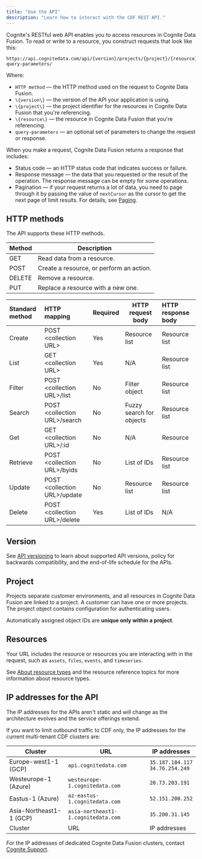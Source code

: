 ```yaml
---
title: "Use the API"
description: "Learn how to interact with the CDF REST API."
---
```


Cognite's RESTful web API enables you to access resources in Cognite Data Fusion. To read or write to a resource, you construct requests that look like this:

```http
https://api.cognitedata.com/api/{version}/projects/{project}/{resource}?query-parameters/
```

Where:

- `HTTP method` — the HTTP method used on the request to Cognite Data Fusion.
- `\{version\}` — the version of the API your application is using.
- `\{project\}` — the project identifier for the resources in Cognite Data Fusion that you're referencing.
- `\{resource\}` — the resource in Cognite Data Fusion that you're referencing.
- `query-parameters` — an optional set of parameters to change the request or response.

When you make a request, Cognite Data Fusion returns a response that includes:

- Status code — an HTTP status code that indicates success or failure.
- Response message — the data that you requested or the result of the operation. The response message can be empty for some operations.
- Pagination — if your request returns a lot of data, you need to page through it by passing the value of `nextCursor` as the cursor to get the next page of limit results. For details, see [Paging](./concepts/pagination/).

## HTTP methods

The API supports these HTTP methods.

| Method | Description                              |
| ------ | ---------------------------------------- |
| GET    | Read data from a resource.               |
| POST   | Create a resource, or perform an action. |
| DELETE | Remove a resource.                       |
| PUT    | Replace a resource with a new one.       |

| Standard method | HTTP mapping                   | Required | HTTP request body        | HTTP response body |
| :-------------- | :----------------------------- | :------- | ------------------------ | :----------------- |
| Create          | POST \<collection URL\>        | Yes      | Resource list            | Resource list      |
| List            | GET \<collection URL\>         | Yes      | N/A                      | Resource list      |
| Filter          | POST \<collection URL\>/list   | No       | Filter object            | Resource list      |
| Search          | POST \<collection URL\>/search | No       | Fuzzy search for objects | Resource list      |
| Get             | GET \<collection URL\>/:id     | No       | N/A                      | Resource           |
| Retrieve        | POST \<collection URL\>/byids  | No       | List of IDs              | Resource list      |
| Update          | POST \<collection URL\>/update | No       | Resource list            | Resource list      |
| Delete          | POST \<collection URL\>/delete | Yes      | List of IDs              | N/A                |

## Version

See [API versioning](API_versioning.md) to learn  about supported API versions, policy for backwards compatibility, and the end-of-life schedule for the APIs.

## Project

Projects separate customer environments, and all resources in Cognite Data Fusion are linked to a project. A customer can have one or more projects. The project object contains configuration for authenticating users.

Automatically assigned object IDs are **unique only within a project**.

## Resources

Your URL includes the resource or resources you are interacting with in the request, such as `assets`, `files`, `events`, and `timeseries`.

See [About resource types](./concepts/resource_types/index.md) and the resource reference topics for more information about resource types.

## IP addresses for the API

The IP addresses for the APIs aren't static and will change as the architecture evolves and the service offerings extend.

If you want to limit outbound traffic to CDF only, the IP addresses for the current multi-tenant CDF clusters are:

| Cluster                 | URL                                 | IP addresses                          |
| ----------------------- | ----------------------------------- | ------------------------------------- |
| Europe-west1-1 (GCP)    | `api.cognitedata.com`               | `35.187.184.117`<br />`34.76.254.249` |
| Westeurope-1 (Azure)    | `westeurope-1.cognitedata.com`      | `20.73.203.191`                       |
| Eastus-1 (Azure)        | `az-eastus-1.cognitedata.com`       | `52.151.200.252`                      |
| Asia-Northeast1-1 (GCP) | `asia-northeast1-1.cognitedata.com` | `35.200.31.145`                       |
| Cluster                 | URL                                 | IP addresses                          |

For the IP addresses of dedicated Cognite Data Fusion clusters, contact [Cognite Support](https://cognite.zendesk.com/hc/en-us/requests/new).